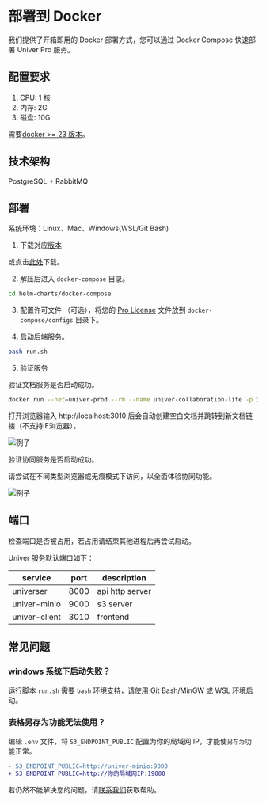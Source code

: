 # 部署到 Docker

我们提供了开箱即用的 Docker 部署方式，您可以通过 Docker Compose 快速部署 Univer Pro 服务。

## 配置要求

1. CPU: 1 核
2. 内存: 2G
3. 磁盘: 10G

需要[docker >= 23 版本](https://docs.docker.com/engine/install/)。

## 技术架构

PostgreSQL + RabbitMQ

## 部署

系统环境：Linux、Mac、Windows(WSL/Git Bash)

1. 下载对应[版本](https://github.com/dream-num/helm-charts/releases)

或点击[此处](https://release-univer.oss-cn-shenzhen.aliyuncs.com/release-demo/docker-compose.zip)下载。

2. 解压后进入 `docker-compose` 目录。

```bash
cd helm-charts/docker-compose
```

3. 配置许可文件 （可选），将您的 [Pro License](/pro/license) 文件放到 `docker-compose/configs` 目录下。

4. 启动后端服务。

```bash
bash run.sh
```

5. 验证服务

验证文档服务是否启动成功。

```bash
docker run --net=univer-prod --rm --name univer-collaboration-lite -p 3010:3010 univer-acr-registry.cn-shenzhen.cr.aliyuncs.com/release/univer-collaboration-lite:latest
```

打开浏览器输入 http://localhost:3010 后会自动创建空白文档并跳转到新文档链接（不支持IE浏览器）。

![例子](./imgs/img1.png)

验证协同服务是否启动成功。

请尝试在不同类型浏览器或无痕模式下访问，以全面体验协同功能。

![例子](./imgs/img2.png)

## 端口

检查端口是否被占用，若占用请结束其他进程后再尝试启动。

Univer 服务默认端口如下：

| service | port | description |
| --- | --- | --- |
| universer | 8000 | api http server |
| univer-minio | 9000 | s3 server |
| univer-client | 3010 | frontend |


## 常见问题

### windows 系统下启动失败？

运行脚本 `run.sh` 需要 `bash` 环境支持，请使用 Git Bash/MinGW 或 WSL 环境启动。

### 表格另存为功能无法使用？

编辑 `.env` 文件，将 `S3_ENDPOINT_PUBLIC` 配置为你的局域网 IP，才能使`另存为`功能正常。

```diff
- S3_ENDPOINT_PUBLIC=http://univer-minio:9000
+ S3_ENDPOINT_PUBLIC=http://你的局域网IP:19000
```

若仍然不能解决您的问题，请[联系我们](/pro/guides/sheet/introduction#-联系我们)获取帮助。
